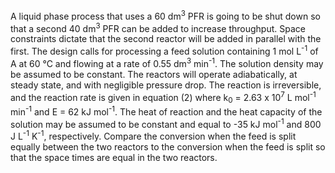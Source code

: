 
A liquid phase process that uses a 60 dm^3^ PFR is going to be shut down so that a second 40 dm^3^
PFR can be added to increase throughput. Space constraints dictate that the second reactor will be
added in parallel with the first. The design calls for processing a feed solution containing 1 mol L^-1^ of A at
60 °C and flowing at a rate of 0.55 dm^3^ min^-1^. The solution density may be assumed to be constant. The
reactors will operate adiabatically, at steady state, and with negligible pressure drop. The reaction is irreversible, and the reaction rate is
given in equation (2) where k~0~ = 2.63 x 10^7^ L mol^-1^ min^-1^ and E = 62 kJ mol^-1^. The heat of reaction and the
heat capacity of the solution may be assumed to be constant and equal to -35 kJ mol^-1^ and 800 J L^-1^ K^-1^,
respectively. Compare the conversion when the feed is split equally between the two reactors to the
conversion when the feed is split so that the space times are equal in the two reactors.